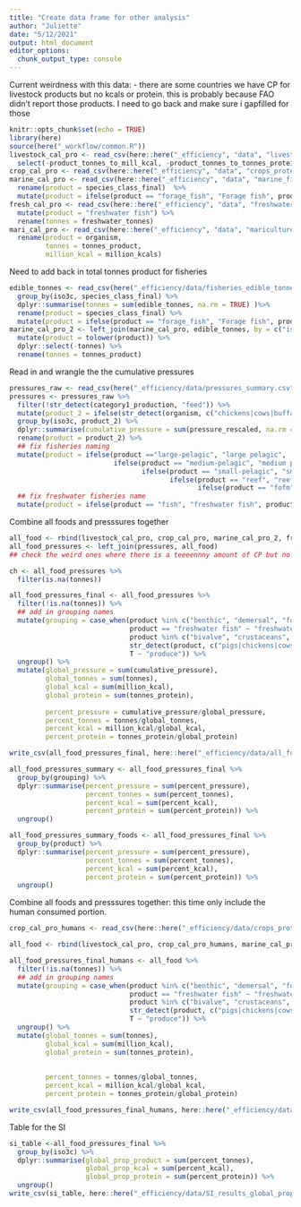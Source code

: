 ```yaml
---
title: "Create data frame for other analysis"
author: "Juliette"
date: "5/12/2021"
output: html_document
editor_options: 
  chunk_output_type: console
---
```


Current weirdness with this data:
- there are some countries we have CP for livestock products but no kcals or protein. this is probably because FAO didn't report those products. I need to go back and make sure i gapfilled for those


```r
knitr::opts_chunk$set(echo = TRUE)
library(here)
source(here("_workflow/common.R"))
livestock_cal_pro <- read_csv(here::here("_efficiency", "data", "livestock_protein_calories.csv")) %>% 
  select(-product_tonnes_to_mill_kcal, -product_tonnes_to_tonnes_protein)
crop_cal_pro <- read_csv(here::here("_efficiency", "data", "crops_protein_calories.csv"))
marine_cal_pro <- read_csv(here::here("_efficiency", "data", "marine_fisheries_protein_calories.csv")) %>% 
  rename(product = species_class_final)  %>% 
  mutate(product = ifelse(product == "forage_fish", "Forage fish", product))
fresh_cal_pro <- read_csv(here::here("_efficiency", "data", "freshwater_fisheries_protein_calories.csv"))  %>% 
  mutate(product = "freshwater fish") %>% 
  rename(tonnes = freshwater_tonnes)
mari_cal_pro <- read_csv(here::here("_efficiency", "data", "mariculture_protein_calories.csv")) %>% 
  rename(product = organism,
         tonnes = tonnes_product,
         million_kcal = million_kcals)
```

Need to add back in total tonnes product for fisheries
```r
edible_tonnes <- read_csv(here("_efficiency/data/fisheries_edible_tonnes.csv")) %>% 
  group_by(iso3c, species_class_final) %>% 
  dplyr::summarise(tonnes = sum(edible_tonnes, na.rm = TRUE) )%>% 
  rename(product = species_class_final) %>%
  mutate(product = ifelse(product == "forage_fish", "Forage fish", product))
marine_cal_pro_2 <- left_join(marine_cal_pro, edible_tonnes, by = c("iso3c", "product")) %>% 
  mutate(product = tolower(product)) %>%
  dplyr::select(-tonnes) %>%
  rename(tonnes = tonnes_product)
```


Read in and wrangle the the cumulative pressures

```r
pressures_raw <- read_csv(here("_efficiency/data/pressures_summary.csv")) 
pressures <- pressures_raw %>% 
  filter(!str_detect(category1_production, "feed")) %>% 
  mutate(product_2 = ifelse(str_detect(organism, c("chickens|cows|buffaloes|pigs|sheep|goats")), category1_production, organism)) %>% 
  group_by(iso3c, product_2) %>% 
  dplyr::summarise(cumulative_pressure = sum(pressure_rescaled, na.rm = TRUE)) %>% 
  rename(product = product_2) %>% 
  ## fix fisheries naming
  mutate(product = ifelse(product =="large-pelagic", "large pelagic",
                          ifelse(product == "medium-pelagic", "medium pelagic",
                                 ifelse(product == "small-pelagic", "small pelagic",
                                        ifelse(product == "reef", "reef-associated",
                                               ifelse(product == "fofm", "forage fish", product)))))) %>% 
  ## fix freshwater fisheries name
  mutate(product = ifelse(product == "fish", "freshwater fish", product))
```

Combine all foods and presssures together
```r
all_food <- rbind(livestock_cal_pro, crop_cal_pro, marine_cal_pro_2, fresh_cal_pro, mari_cal_pro) 
all_food_pressures <- left_join(pressures, all_food)
## check the weird ones where there is a teeeennny amount of CP but no tonnage

ch <- all_food_pressures %>% 
  filter(is.na(tonnes))

all_food_pressures_final <- all_food_pressures %>% 
  filter(!is.na(tonnes)) %>% 
  ## add in grouping names
  mutate(grouping = case_when(product %in% c("benthic", "demersal", "forage fish", "large pelagic", "medium pelagic", "reef-associated", "small pelagic") ~ "marine fisheries",
                              product == "freshwater fish" ~ "freshwater fisheries",
                              product %in% c("bivalve", "crustaceans", "salmon", "shrimp", "marine-fish-general", "tuna") ~ "mariculture",
                              str_detect(product, c("pigs|chickens|cows|buffaloes|sheep|goats")) ~ "livestock",
                              T ~ "produce")) %>% 
  ungroup() %>% 
  mutate(global_pressure = sum(cumulative_pressure),
         global_tonnes = sum(tonnes),
         global_kcal = sum(million_kcal),
         global_protein = sum(tonnes_protein),
         
         percent_pressure = cumulative_pressure/global_pressure,
         percent_tonnes = tonnes/global_tonnes,
         percent_kcal = million_kcal/global_kcal,
         percent_protein = tonnes_protein/global_protein) 

write_csv(all_food_pressures_final, here::here("_efficiency/data/all_food_pressures.csv"))

all_food_pressures_summary <- all_food_pressures_final %>% 
  group_by(grouping) %>% 
  dplyr::summarise(percent_pressure = sum(percent_pressure),
                   percent_tonnes = sum(percent_tonnes),
                   percent_kcal = sum(percent_kcal),
                   percent_protein = sum(percent_protein)) %>% 
  ungroup()

all_food_pressures_summary_foods <- all_food_pressures_final %>% 
  group_by(product) %>% 
  dplyr::summarise(percent_pressure = sum(percent_pressure),
                   percent_tonnes = sum(percent_tonnes),
                   percent_kcal = sum(percent_kcal),
                   percent_protein = sum(percent_protein)) %>% 
  ungroup()
```

Combine all foods and presssures together: this time only include the human consumed portion.
```r

crop_cal_pro_humans <- read_csv(here::here("_efficiency/data/crops_protein_calories_humans_only.csv")) 

all_food <- rbind(livestock_cal_pro, crop_cal_pro_humans, marine_cal_pro_2, fresh_cal_pro, mari_cal_pro) 

all_food_pressures_final_humans <- all_food %>% 
  filter(!is.na(tonnes)) %>% 
  ## add in grouping names
  mutate(grouping = case_when(product %in% c("benthic", "demersal", "forage fish", "large pelagic", "medium pelagic", "reef-associated", "small pelagic") ~ "marine fisheries",
                              product == "freshwater fish" ~ "freshwater fisheries",
                              product %in% c("bivalve", "crustaceans", "salmon", "shrimp", "marine-fish-general", "tuna") ~ "mariculture",
                              str_detect(product, c("pigs|chickens|cows|buffaloes|sheep|goats")) ~ "livestock",
                              T ~ "produce")) %>% 
  ungroup() %>% 
  mutate(global_tonnes = sum(tonnes),
         global_kcal = sum(million_kcal),
         global_protein = sum(tonnes_protein),
         
      
         percent_tonnes = tonnes/global_tonnes,
         percent_kcal = million_kcal/global_kcal,
         percent_protein = tonnes_protein/global_protein) 

write_csv(all_food_pressures_final_humans, here::here("_efficiency/data/all_food_pressures_human_crop_consume.csv"))


```


Table for the SI
```r
si_table <-all_food_pressures_final %>% 
  group_by(iso3c) %>% 
  dplyr::summarise(global_prop_product = sum(percent_tonnes),
                   global_prop_kcal = sum(percent_kcal),
                   global_prop_protein = sum(percent_protein)) %>% 
  ungroup()
write_csv(si_table, here::here("_efficiency/data/SI_results_global_props_total.csv"))
```
